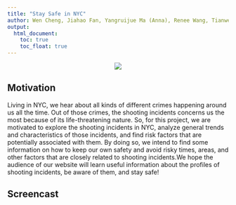 ```yaml
---
title: "Stay Safe in NYC"
author: Wen Cheng, Jiahao Fan, Yangruijue Ma (Anna), Renee Wang, Tianwei Zhao
output: 
  html_document:
    toc: true
    toc_float: true
---
```


<center>
<img src="image/homepage.jpeg"> 
</center>

## Motivation

Living in NYC, we hear about all kinds of different crimes happening around us all the time. Out of those crimes, the shooting incidents concerns us the most because of its life-threatening nature. 
So, for this project, we are motivated to explore the shooting incidents in NYC, analyze general trends and characteristics of those incidents, and find risk factors that are potentially associated with them. By doing so, we intend to find some information on how to keep our own safety and avoid risky times, areas, and other factors that are closely related to shooting incidents.We hope the audience of our website will learn useful information about the profiles of shooting incidents, be aware of them, and stay safe!

## Screencast

